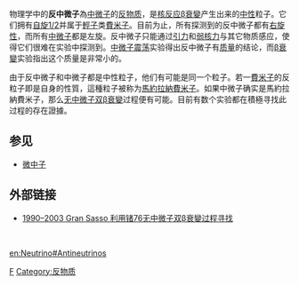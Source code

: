 {{expand|time=2015-05-15T10:37:53+00:00}}
{{noteTA
|G1=物理學
}}
物理学中的'''反中微子'''為[[中微子|中微子]]的[[反物质|反物质]]，是[[核反应|核反应]][[β衰變|β衰變]]产生出来的[[中性|中性]]粒子。它们拥有[[自旋1/2|自旋1/2]]并属于[[輕子|輕子]]类[[費米子|費米子]]。目前为止，所有探测到的反中微子都有[[自旋|右旋性]]，而所有[[中微子|中微子]]都是左旋。反中微子只能通过[[引力|引力]]和[[弱核力|弱核力]]与其它物质感应，使得它们很难在实验中探测到。[[中微子震荡|中微子震荡]]实验得出反中微子有[[质量|质量]]的结论，而[[β衰變|β衰變]]实验指出这个质量是非常小的。

由于反中微子和中微子都是中性粒子，他们有可能是同一个粒子。若一[[費米子|費米子]]的反粒子即是自身的性質，這種粒子被称为[[馬約拉納費米子|馬約拉納費米子]]。如果中微子确实是馬約拉納費米子，那么[[无中微子双β衰變|无中微子双β衰變]]过程便有可能。目前有数个实验都在積極寻找此过程的存在證據。

==参见==

* [[微中子|微中子]]

==外部链接==
*[https://web.archive.org/web/20070927012833/http://www.mpi-hd.mpg.de/non_acc/POSITIVE-EVID/NEW-2004/PL586-2004.pdf 1990–2003 Gran Sasso 利用锗76[[无中微子双β衰變|无中微子双β衰變]]过程寻找]
<br>

{{輕子}}
{{基本粒子和相互作用力}}

[[Category:轻子|F]]
[[Category:反物质|Category:反物质]]

[[en:Neutrino#Antineutrinos|en:Neutrino#Antineutrinos]]
